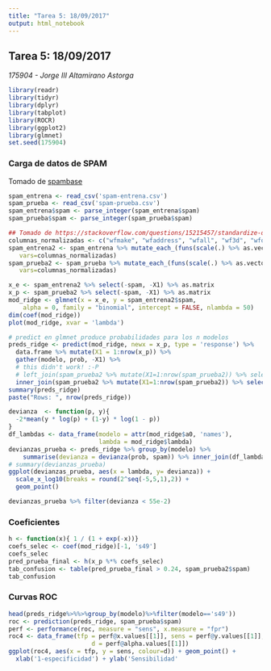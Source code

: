 ```yaml
---
title: "Tarea 5: 18/09/2017"
output: html_notebook
---
```

## Tarea 5: 18/09/2017
_175904 - Jorge III Altamirano Astorga_

```r
library(readr)
library(tidyr)
library(dplyr)
library(tabplot)
library(ROCR)
library(ggplot2)
library(glmnet)
set.seed(175904)
```

### Carga de datos de SPAM

Tomado de [spambase](https://archive.ics.uci.edu/ml/datasets/spambase)
```r
spam_entrena <- read_csv('spam-entrena.csv')
spam_prueba <- read_csv('spam-prueba.csv')
spam_entrena$spam <- parse_integer(spam_entrena$spam)
spam_prueba$spam <- parse_integer(spam_prueba$spam)

## Tomado de https://stackoverflow.com/questions/15215457/standardize-data-columns-in-r
columnas_normalizadas <- c("wfmake", "wfaddress", "wfall", "wf3d", "wfour", "wfover", "wfremove", "wfinternet", "wforder", "wfmail", "wfreceive", "wfwill", "wfpeople", "wfreport", "wfaddresses", "wffree", "wfbusiness", "wfemail", "wfyou", "wfcredit", "wfyour", "wffont", "wf000", "wfmoney", "wfhp", "wfhpl", "wfgeorge", "wf650", "wflab", "wflabs", "wftelnet", "wf857", "wfdata", "wf415", "wf85", "wftechnology", "wf1999", "wfparts", "wfpm", "wfdirect", "wfcs", "wfmeeting", "wforiginal", "wfproject", "wfre", "wfedu", "wftable", "wfconference", "cfsc", "cfpar", "cfbrack", "cfexc", "cfdollar", "cfpound", "crlaverage", "crllongest", "crltotal")
spam_entrena2 <- spam_entrena %>% mutate_each_(funs(scale(.) %>% as.vector),
   vars=columnas_normalizadas)
spam_prueba2 <- spam_prueba %>% mutate_each_(funs(scale(.) %>% as.vector),
   vars=columnas_normalizadas)
```

```r
x_e <- spam_entrena2 %>% select(-spam, -X1) %>% as.matrix
x_p <- spam_prueba2 %>% select(-spam, -X1) %>% as.matrix
mod_ridge <- glmnet(x = x_e, y = spam_entrena2$spam,
    alpha = 0, family = "binomial", intercept = FALSE, nlambda = 50)
dim(coef(mod_ridge))
plot(mod_ridge, xvar = 'lambda')
```

```r
# predict en glmnet produce probabilidades para los n modelos
preds_ridge <- predict(mod_ridge, newx = x_p, type = 'response') %>%
  data.frame %>% mutate(X1 = 1:nrow(x_p)) %>%
  gather(modelo, prob, -X1) %>%
  # this didn't work! :-P
  # left_join(spam_prueba2 %>% mutate(X1=1:nrow(spam_prueba2)) %>% select(X1, spam)) #%>%
  inner_join(spam_prueba2 %>% mutate(X1=1:nrow(spam_prueba2)) %>% select(X1, spam))
summary(preds_ridge)
paste("Rows: ", nrow(preds_ridge))
```

```r
devianza  <- function(p, y){
  -2*mean(y * log(p) + (1-y) * log(1 - p))
}
df_lambdas <- data_frame(modelo = attr(mod_ridge$a0, 'names'), 
                         lambda = mod_ridge$lambda)
devianzas_prueba <- preds_ridge %>% group_by(modelo) %>%
    summarise(devianza = devianza(prob, spam)) %>% inner_join(df_lambdas)
# summary(devianzas_prueba)
ggplot(devianzas_prueba, aes(x = lambda, y= devianza)) + 
  scale_x_log10(breaks = round(2^seq(-5,5,1),2)) +
  geom_point()

```

```r
devianzas_prueba %>% filter(devianza < 55e-2)
```

### Coeficientes

```r
h <- function(x){ 1 / (1 + exp(-x))}
coefs_selec <- coef(mod_ridge)[-1, 's49']
coefs_selec
pred_prueba_final <- h(x_p %*% coefs_selec)
tab_confusion <- table(pred_prueba_final > 0.24, spam_prueba2$spam)
tab_confusion
```

### Curvas ROC

```r
head(preds_ridge%>%%>%group_by(modelo)%>%filter(modelo=='s49'))
roc <- prediction(preds_ridge, spam_prueba$spam) 
perf <- performance(roc, measure = "sens", x.measure = "fpr") 
roc4 <- data_frame(tfp = perf@x.values[[1]], sens = perf@y.values[[1]], 
                       d = perf@alpha.values[[1]])
ggplot(roc4, aes(x = tfp, y = sens, colour=d)) + geom_point() +
  xlab('1-especificidad') + ylab('Sensibilidad'
```

